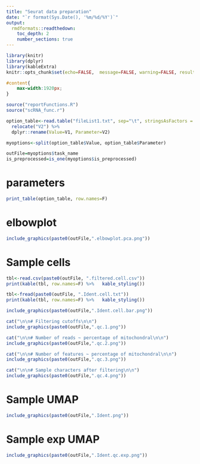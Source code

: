 ```yaml
---
title: "Seurat data preparation"
date: "`r format(Sys.Date(), '%m/%d/%Y')`"
output: 
  rmdformats::readthedown:
    toc_depth: 2
    number_sections: true
---
```


```r
library(knitr)
library(dplyr)
library(kableExtra)
knitr::opts_chunk$set(echo=FALSE,  message=FALSE, warning=FALSE, results = 'asis', fig.width=7, fig.height = 7,tidy = TRUE, tidy.opts = list(comment = FALSE))
```

```css
#content{
    max-width:1920px;
}
```

```r
source("reportFunctions.R")
source("scRNA_func.r")

option_table<-read.table("fileList1.txt", sep="\t", stringsAsFactors = F) %>% 
  relocate("V2") %>% 
  dplyr::rename(Value=V1, Parameter=V2)

myoptions<-split(option_table$Value, option_table$Parameter)

outFile=myoptions$task_name
is_preprocessed=is_one(myoptions$is_preprocessed)
```

# parameters

```r
print_table(option_table, row.names=F)
```

# elbowplot

```r
include_graphics(paste0(outFile,".elbowplot.pca.png"))
```

# Sample cells

```r
tbl<-read.csv(paste0(outFile, ".filtered.cell.csv"))
print(kable(tbl, row.names=F) %>%	kable_styling())
```

```r
tbl<-fread(paste0(outFile, ".Ident.cell.txt"))
print(kable(tbl, row.names=F) %>%	kable_styling())
```

```r
include_graphics(paste0(outFile,".Ident.cell.bar.png"))
```

```r
cat("\n\n# Filtering cutoffs\n\n")
include_graphics(paste0(outFile,".qc.1.png"))
```

```r
cat("\n\n# Number of reads ~ percentage of mitochondral\n\n")
include_graphics(paste0(outFile,".qc.2.png"))
```

```r
cat("\n\n# Number of features ~ percentage of mitochondral\n\n")
include_graphics(paste0(outFile,".qc.3.png"))
```

```r
cat("\n\n# Sample characters after filtering\n\n")
include_graphics(paste0(outFile,".qc.4.png"))
```

# Sample UMAP

```r
include_graphics(paste0(outFile,".Ident.png"))
```

# Sample exp UMAP

```r
include_graphics(paste0(outFile,".Ident.qc.exp.png"))
```
